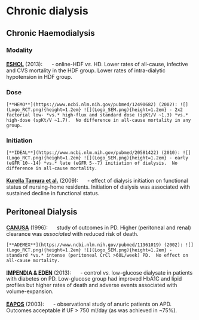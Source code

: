 # Chronic dialysis
## Chronic Haemodialysis
### Modality

[**ESHOL**](https://www.ncbi.nlm.nih.gov/pubmed/23411788) (2013): ![](Logo_RCT.png){height=1.2em} - online-HDF *vs.* HD.  Lower rates of all-cause, infective and CVS mortality in the HDF group.  Lower rates of intra-dialytic hypotension in HDF group.    

### Dose

```block2
[**HEMO**](https://www.ncbi.nlm.nih.gov/pubmed/12490682) (2002): ![](Logo_RCT.png){height=1.2em} ![](Logo_SEM.png){height=1.2em} - 2x2 factorial low- *vs.* high-flux and standard dose (spKt/V ~1.3) *vs.* high-dose (spKt/V ~1.7).  No difference in all-cause mortality in any group.  

```

### Initiation

```block2
[**IDEAL**](https://www.ncbi.nlm.nih.gov/pubmed/20581422) (2010): ![](Logo_RCT.png){height=1.2em} ![](Logo_SEM.png){height=1.2em} - early (eGFR 10--14) *vs.* late (eGFR 5--7) initiation of dialysis.  No difference in all-cause mortality.  

```

[**Kurella Tamura et al.**](https://www.ncbi.nlm.nih.gov/pubmed/19828531) (2009): ![](Logo_OBS.png){height=1.2em} - effect of dialysis initiation on functional status of nursing-home residents.  Initiation of dialysis was associated with sustained decline in functional status.  

## Peritoneal Dialysis

[**CANUSA**](https://www.ncbi.nlm.nih.gov/pubmed/8785388) (1996): ![](Logo_OBS.png){height=1.2em} study of outcomes in PD.  Higher (peritoneal and renal) clearance was *associated* with reduced risk of death.   

```block2
[**ADEMEX**](https://www.ncbi.nlm.nih.gov/pubmed/11961019) (2002): ![](Logo_RCT.png){height=1.2em} ![](Logo_SEM.png){height=1.2em} - standard *vs.* intense (peritoneal CrCl >60L/week) PD.  No effect on all-cause mortality.  

```

[**IMPENDIA & EDEN**](https://www.ncbi.nlm.nih.gov/pubmed/23949801) (2013): ![](Logo_RCT.png){height=1.2em} - control *vs.* low-glucose dialysate in patients with diabetes on PD.  Low-glucose group had improved HbA1C and lipid profiles but higher rates of death and adverse events associated with volume-expansion.  

[**EAPOS**](https://www.ncbi.nlm.nih.gov/pubmed/14569106) (2003): ![](Logo_OBS.png){height=1.2em} - observational study of anuric patients on APD.  Outcomes acceptable if UF > 750 ml/day (as was achieved in ~75%).  